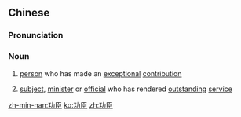 ==Chinese==
{{zh-forms}}

===Pronunciation===
{{zh-pron
|m=gōngchén
|c=gung1 san4
|mn=kong-sîn
|cat=n
}}

===Noun===
{{zh-noun}}

# [[person]] who has made an [[exceptional]] [[contribution]]
# {{lb|zh|historical}} [[subject]], [[minister]] or [[official]] who has rendered [[outstanding]] [[service]]

[[zh-min-nan:功臣]]
[[ko:功臣]]
[[zh:功臣]]